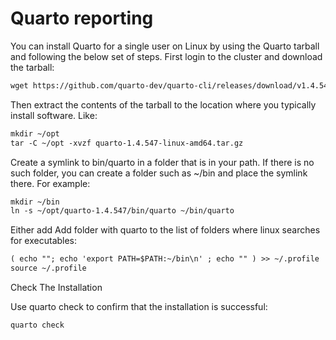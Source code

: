 
# Quarto reporting {#sec-quarto}


You can install Quarto for a single user on Linux by using the Quarto tarball and following the below set of steps. First login to the cluster and download the tarball:

```txt
wget https://github.com/quarto-dev/quarto-cli/releases/download/v1.4.547/quarto-1.4.547-linux-amd64.tar.gz
```

Then extract the contents of the tarball to the location where you typically install software. Like:

```txt
mkdir ~/opt
tar -C ~/opt -xvzf quarto-1.4.547-linux-amd64.tar.gz
```

Create a symlink to bin/quarto in a folder that is in your path. If there is no such folder, you can create a folder such as ~/bin and place the symlink there. For example:

```txt
mkdir ~/bin
ln -s ~/opt/quarto-1.4.547/bin/quarto ~/bin/quarto
```

Either add Add folder with quarto to the list of folders where linux searches for executables:

```txt
( echo ""; echo 'export PATH=$PATH:~/bin\n' ; echo "" ) >> ~/.profile
source ~/.profile
```

Check The Installation

Use quarto check to confirm that the installation is successful:

```txt
quarto check
```